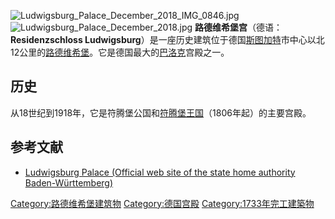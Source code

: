 {{noteTA
|G1=DE
}}

[[Image:Ludwigsburg_Palace_December_2018_IMG_0846.jpg|thumb]]
[[Image:Ludwigsburg_Palace_December_2018.jpg|thumb]]
'''路德维希堡宫'''（德语：'''Residenzschloss Ludwigsburg'''）是一座历史建筑位于德国[[斯图加特|斯图加特]]市中心以北12公里的[[路德维希堡|路德维希堡]]。它是德国最大的[[巴洛克|巴洛克]]宫殿之一。 

==历史==
从18世纪到1918年，它是符腾堡公国和[[符腾堡王国|符腾堡王国]]（1806年起）的主要宫殿。

==参考文献==
*[https://web.archive.org/web/20090112035644/http://www.schloss-ludwigsburg.de/en/267924.html Ludwigsburg Palace (Official web site of the state home authority Baden-Württemberg)]
{{coord|48|54|00|N|9|11|45|E|region:DE-BW_type:landmark|display=title}}

{{Authority control}}
[[Category:路德维希堡建筑物|Category:路德维希堡建筑物]]
[[Category:德国宫殿|Category:德国宫殿]]
[[Category:1733年完工建築物|Category:1733年完工建築物]]